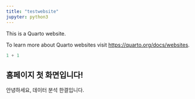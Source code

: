 ```yaml
---
title: "testwebsite"
jupyter: python3
---
```


This is a Quarto website.

To learn more about Quarto websites visit <https://quarto.org/docs/websites>.

```python
1 + 1
```

## 홈페이지 첫 화면입니다!

안녕하세요, 데이터 분석 한결입니다.



